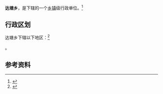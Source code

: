 {{中国乡级行政区|54/24/23/203/000}}

'''达塘乡'''，是{{PRC admin/fullname|54/24/23/203/000|3}}下辖的一个[[乡镇|乡镇]]级行政单位。<ref>{{PRC admin/ref sgc|{{PRC admin/parent|54/24/23/203/000}}}}</ref>

== 行政区划 ==

达塘乡下辖以下地区：<ref>{{PRC admin/ref sgc|54/24/23/203/000}}</ref>

{{PRC admin/children|54/24/23/203/000}}。

== 参考资料 ==

{{reflist}}

{{行政区划小作品}}
{{PRC admin/navcat|54/24/23/203/000}}